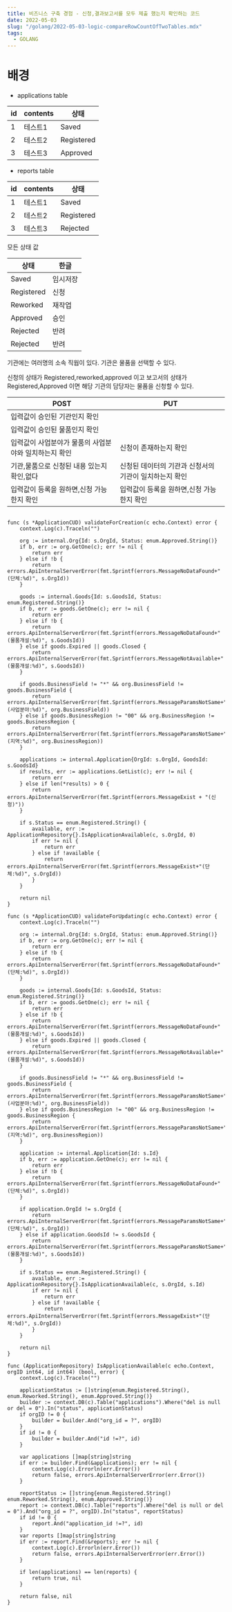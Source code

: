 ```yaml
---
title: 비즈니스 구축 경험 - 신청,결과보고서를 모두 제출 했는지 확인하는 코드
date: 2022-05-03
slug: "/golang/2022-05-03-logic-compareRowCountOfTwoTables.mdx"
tags:
  - GOLANG
---
```


# 배경

- applications table

|id|contents|상태|
|------|---|---|
|1|테스트1|Saved|
|2|테스트2|Registered|
|3|테스트3|Approved|

- reports table

|id|contents|상태|
|------|---|---|
|1|테스트1|Saved|
|2|테스트2|Registered|
|3|테스트3|Rejected|

모든 상태 값

|상태|한글|
|---|---|
|Saved|임시저장|
|Registered|신청|
|Reworked|재작업|
|Approved|승인|
|Rejected|반려|
|Rejected|반려|

기관에는 여러명의 소속 직웝이 있다.
기관은 물품을 선택할 수 있다.

신청의 상태가 Registered,reworked,approved 이고 
보고서의 상태가 Registered,Approved 이면
해당 기관의 담당자는 물품을 신청할 수 있다.

|POST|PUT|
|---|---|
|입력값이 승인된 기관인지 확인||
|입력값이 승인된 물품인지 확인||
|입력값이 사업분야가 물품의 사업분야와 일치하는지 확인|신청이 존재하는지 확인|
|기관,물품으로 신청된 내용 있는지 확인,없다|신청된 데이터의 기관과 신청서의 기관이 일치하는지 확인|
|입력값이 등록을 원하면,신청 가능한지 확인|입력값이 등록을 원하면,신청 가능한지 확인|



```

func (s *ApplicationCUD) validateForCreation(c echo.Context) error {
	context.Log(c).Traceln("")

	org := internal.Org{Id: s.OrgId, Status: enum.Approved.String()}
	if b, err := org.GetOne(c); err != nil {
		return err
	} else if !b {
		return errors.ApiInternalServerError(fmt.Sprintf(errors.MessageNoDataFound+"(단체:%d)", s.OrgId))
	}

	goods := internal.Goods{Id: s.GoodsId, Status: enum.Registered.String()}
	if b, err := goods.GetOne(c); err != nil {
		return err
	} else if !b {
		return errors.ApiInternalServerError(fmt.Sprintf(errors.MessageNoDataFound+"(물품개설:%d)", s.GoodsId))
	} else if goods.Expired || goods.Closed {
		return errors.ApiInternalServerError(fmt.Sprintf(errors.MessageNotAvailable+"(물품개설:%d)", s.GoodsId))
	}

	if goods.BusinessField != "*" && org.BusinessField != goods.BusinessField {
		return errors.ApiInternalServerError(fmt.Sprintf(errors.MessageParamsNotSame+"(사업분야:%d)", org.BusinessField))
	} else if goods.BusinessRegion != "00" && org.BusinessRegion != goods.BusinessRegion {
		return errors.ApiInternalServerError(fmt.Sprintf(errors.MessageParamsNotSame+"(지역:%d)", org.BusinessRegion))
	}

	applications := internal.Application{OrgId: s.OrgId, GoodsId: s.GoodsId}
	if results, err := applications.GetList(c); err != nil {
		return err
	} else if len(*results) > 0 {
		return errors.ApiInternalServerError(fmt.Sprintf(errors.MessageExist + "(신청)"))
	}

	if s.Status == enum.Registered.String() {
		available, err := ApplicationRepository{}.IsApplicationAvailable(c, s.OrgId, 0)
		if err != nil {
			return err
		} else if !available {
			return errors.ApiInternalServerError(fmt.Sprintf(errors.MessageExist+"(단체:%d)", s.OrgId))
		}
	}

	return nil
}

func (s *ApplicationCUD) validateForUpdating(c echo.Context) error {
	context.Log(c).Traceln("")

	org := internal.Org{Id: s.OrgId, Status: enum.Approved.String()}
	if b, err := org.GetOne(c); err != nil {
		return err
	} else if !b {
		return errors.ApiInternalServerError(fmt.Sprintf(errors.MessageNoDataFound+"(단체:%d)", s.OrgId))
	}

	goods := internal.Goods{Id: s.GoodsId, Status: enum.Registered.String()}
	if b, err := goods.GetOne(c); err != nil {
		return err
	} else if !b {
		return errors.ApiInternalServerError(fmt.Sprintf(errors.MessageNoDataFound+"(물품개설:%d)", s.GoodsId))
	} else if goods.Expired || goods.Closed {
		return errors.ApiInternalServerError(fmt.Sprintf(errors.MessageNotAvailable+"(물품개설:%d)", s.GoodsId))
	}

	if goods.BusinessField != "*" && org.BusinessField != goods.BusinessField {
		return errors.ApiInternalServerError(fmt.Sprintf(errors.MessageParamsNotSame+"(사업분야:%d)", org.BusinessField))
	} else if goods.BusinessRegion != "00" && org.BusinessRegion != goods.BusinessRegion {
		return errors.ApiInternalServerError(fmt.Sprintf(errors.MessageParamsNotSame+"(지역:%d)", org.BusinessRegion))
	}

	application := internal.Application{Id: s.Id}
	if b, err := application.GetOne(c); err != nil {
		return err
	} else if !b {
		return errors.ApiInternalServerError(fmt.Sprintf(errors.MessageNoDataFound+"(단체:%d)", s.OrgId))
	}

	if application.OrgId != s.OrgId {
		return errors.ApiInternalServerError(fmt.Sprintf(errors.MessageParamsNotSame+"(단체:%d)", s.OrgId))
	} else if application.GoodsId != s.GoodsId {
		return errors.ApiInternalServerError(fmt.Sprintf(errors.MessageParamsNotSame+"(물품개설:%d)", s.GoodsId))
	}

	if s.Status == enum.Registered.String() {
		available, err := ApplicationRepository{}.IsApplicationAvailable(c, s.OrgId, s.Id)
		if err != nil {
			return err
		} else if !available {
			return errors.ApiInternalServerError(fmt.Sprintf(errors.MessageExist+"(단체:%d)", s.OrgId))
		}
	}

	return nil
}
```


```
func (ApplicationRepository) IsApplicationAvailable(c echo.Context, orgID int64, id int64) (bool, error) {
	context.Log(c).Traceln("")

	applicationStatus := []string{enum.Registered.String(), enum.Reworked.String(), enum.Approved.String()}
	builder := context.DB(c).Table("applications").Where("del is null or del = 0").In("status", applicationStatus)
	if orgID != 0 {
		builder = builder.And("org_id = ?", orgID)
	}
	if id != 0 {
		builder = builder.And("id !=?", id)
	}

	var applications []map[string]string
	if err := builder.Find(&applications); err != nil {
		context.Log(c).Errorln(err.Error())
		return false, errors.ApiInternalServerError(err.Error())
	}

	reportStatus := []string{enum.Registered.String() enum.Reworked.String(), enum.Approved.String()}
	report := context.DB(c).Table("reports").Where("del is null or del = 0").And("org_id = ?", orgID).In("status", reportStatus)
	if id != 0 {
		report.And("application_id !=?", id)
	}
	var reports []map[string]string
	if err := report.Find(&reports); err != nil {
		context.Log(c).Errorln(err.Error())
		return false, errors.ApiInternalServerError(err.Error())
	}

	if len(applications) == len(reports) {
		return true, nil
	}

	return false, nil
}
```